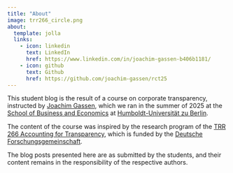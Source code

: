```yaml
---
title: "About"
image: trr266_circle.png
about:
  template: jolla
  links:
    - icon: linkedin
      text: LinkedIn
      href: https://www.linkedin.com/in/joachim-gassen-b406b1181/
    - icon: github
      text: Github
      href: https://github.com/joachim-gassen/rct25
---
```

This student blog is the result of a course on corporate transparency, instructed by [Joachim Gassen](mailto:gassen@wiwi.hu-berlin.de), which we ran in the summer of 2025 at the [School of Business and Economics](https://www.wiwi.hu-berlin.de/en/mainpage)</a> at [Humboldt-Universität zu Berlin](https://hu-berlin.de/en>).

The content of the course was inspired by the research program of the [TRR 266 Accounting for Transparency](https://accounting-for-transparency.de), which is funded by the [Deutsche Forschungsgemeinschaft](https://dfg.de/en).

The blog posts presented here are as submitted by the students, and their content remains in the responsibility of the respective authors.
